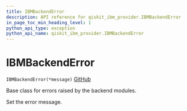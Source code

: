 ```yaml
---
title: IBMBackendError
description: API reference for qiskit_ibm_provider.IBMBackendError
in_page_toc_min_heading_level: 1
python_api_type: exception
python_api_name: qiskit_ibm_provider.IBMBackendError
---
```


# IBMBackendError

<span id="qiskit_ibm_provider.IBMBackendError" />

`IBMBackendError(*message)` [GitHub](https://github.com/qiskit/qiskit-ibm-provider/tree/stable/0.7/qiskit_ibm_provider/exceptions.py "view source code")

Base class for errors raised by the backend modules.

Set the error message.

